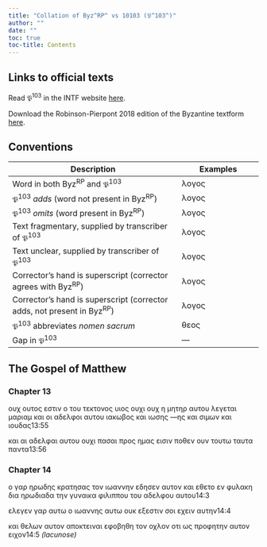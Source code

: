 ```yaml
---
title: "Collation of Byz^RP^ vs 10103 (𝔓^103^)"
author: ""
date: ""
toc: true
toc-title: Contents
---
```


::: {.callout-note appearance="minimal" icon="false" collapse="true"}
# Links to official texts

Read 𝔓^103^ in the INTF website [here](https://ntvmr.uni-muenster.de/manuscript-workspace?docID=10103).

Download the Robinson-Pierpont 2018 edition of the Byzantine textform [here](https://web.archive.org/web/20210413060536/https://byzantinetext.com/wp-content/uploads/2021/03/robinson-pierpont-2018-gnt-edition.pdf).


:::


::: {.callout-note appearance="minimal" icon="false" collapse="true"}
# Conventions

| Description                                                              	| Examples                           	|
|--------------------------------------------------------------------------	|------------------------------------	|
| Word in both Byz^RP^ and 𝔓^103^                                   	| λογος                              	|
| 𝔓^103^ *adds* (word not present in Byz^RP^)                       	| [λογος]{.greek-added}            	|
| 𝔓^103^ *omits* (word present in Byz^RP^)                          	| [λογος]{.greek-omitted}          	|
| Text fragmentary, supplied by transcriber of 𝔓^103^               	| [λογος]{.greek-supplied}         	|
| Text unclear, supplied by transcriber of 𝔓^103^                   	| [λογος]{.unclear}                	|
| Corrector's hand is superscript (corrector agrees with Byz^RP^)          	| [λογος]{.corr}                   	|
| Corrector's hand is superscript (corrector adds, not present in Byz^RP^) 	| [[λογος]{.corr}]{.greek-added} 	|
| 𝔓^103^ abbreviates *nomen sacrum*                                 	| [θεος]{.greek-abbr}            	|
| Gap in 𝔓^103^                                                     	| [―]{.gap}                        	|
:::

## The Gospel of Matthew

### Chapter 13

[ουχ]{.greek-omitted} [ουτος]{.greek-omitted} [εστιν]{.greek-omitted} [ο]{.greek-omitted} [του]{.greek-omitted} [τεκτο]{.greek-supplied}[νος]{.greek-supplied} [υιος]{.greek-abbr} [ουχι]{.greek-omitted} [[ουχ]{.greek-supplied}]{.greek-added} [η]{.greek-supplied} [μη]{.unclear}τηρ αυτ[ο]{.unclear}υ λ[εγετα]{.unclear}ι [μαριαμ]{.greek-supplied} [και]{.greek-supplied} [ο]{.greek-supplied}ι αδελ[φο]{.unclear}ι αυτου ιακω[βος]{.greek-supplied} [και]{.greek-supplied} [ιωσης]{.greek-omitted} [[―]{.gap}[η]{.unclear}ς]{.greek-added} και σιμων και ιου[δας]{.greek-supplied}[13:55]{.aside}

[και]{.greek-supplied} [αι]{.greek-supplied} [αδ]{.greek-supplied}[ε]{.unclear}λφαι αυτου ουχι πα[σ]{.unclear}αι [προς]{.greek-supplied} [ημας]{.greek-supplied} [[ει]{.greek-supplied}σιν]{.corr} [ποθ]{.unclear}[ε]{.greek-supplied}[ν]{.unclear} [ου]{.unclear}[ν]{.greek-supplied} [τ]{.unclear}ουτ[ω]{.unclear} ταυ[τα]{.greek-supplied} [παντα]{.greek-omitted}[13:56]{.aside}

### Chapter 14

[ο]{.greek-omitted} [γαρ]{.greek-omitted} [ηρωδης]{.greek-omitted} [κρατησας]{.greek-omitted} [τον]{.greek-omitted} [ιωαννην]{.greek-omitted} [εδησεν]{.greek-omitted} [αυτον]{.greek-omitted} [και]{.greek-omitted} [εθετο]{.greek-omitted} [εν]{.greek-omitted} [φυλακη]{.greek-omitted} [δια]{.greek-omitted} [ηρωδιαδα]{.greek-omitted} την γυναικα φιλ[ιππου]{.greek-supplied} [του]{.greek-supplied} [αδελ]{.greek-supplied}φο[υ]{.unclear} [α]{.unclear}υτου[14:3]{.aside}

ε[λ]{.unclear}[ε]{.greek-supplied}γεν [γαρ]{.greek-supplied} [αυτω]{.greek-omitted} [ο]{.greek-supplied} [ιωαννης]{.greek-supplied} [[αυτω]{.greek-supplied}]{.greek-added} ουκ εξεστιν σοι ε[χ]{.unclear}[ειν]{.greek-supplied} [αυ]{.greek-supplied}την[14:4]{.aside}

και [θ]{.unclear}ελων α[υ]{.unclear}[τον]{.greek-supplied} [αποκτειναι]{.greek-supplied} [ε]{.unclear}φοβηθη τ[ο]{.unclear}[ν]{.greek-supplied} [ο]{.unclear}χλ[ο]{.unclear}[ν]{.greek-supplied} [οτι]{.greek-supplied} [ως]{.greek-supplied} [προφη]{.greek-supplied}[την]{.greek-supplied} [αυτον]{.greek-omitted} [ειχον]{.greek-omitted}[[14:5 *(lacunose)*]{.lacunose}]{.aside}

